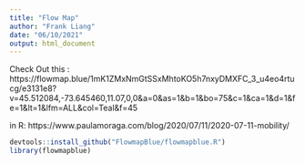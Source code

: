 ```yaml
---
title: "Flow Map"
author: "Frank Liang"
date: "06/10/2021"
output: html_document
---
```


Check Out this : https://flowmap.blue/1mK1ZMxNmGtSSxMhtoKO5h7nxyDMXFC_3_u4eo4rtucg/e3131e8?v=45.512084,-73.645460,11.07,0,0&a=0&as=1&b=1&bo=75&c=1&ca=1&d=1&fe=1&lt=1&lfm=ALL&col=Teal&f=45

in R: https://www.paulamoraga.com/blog/2020/07/11/2020-07-11-mobility/

```r
devtools::install_github("FlowmapBlue/flowmapblue.R")
library(flowmapblue)
```


